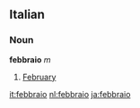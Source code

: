 ==Italian==
===Noun===
'''febbraio''' ''m''
# [[February]]

[[it:febbraio]]
[[nl:febbraio]]
[[ja:febbraio]]